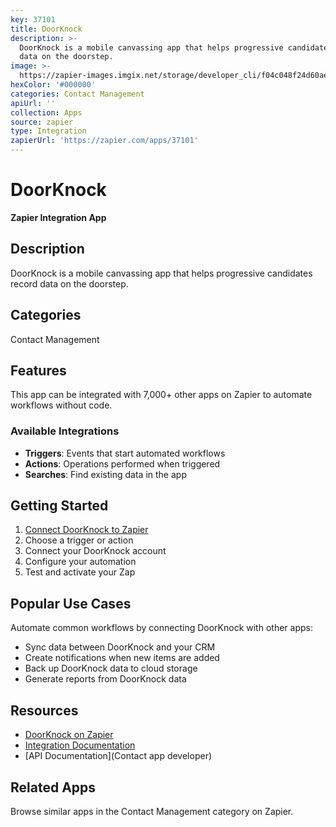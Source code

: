 ```yaml
---
key: 37101
title: DoorKnock
description: >-
  DoorKnock is a mobile canvassing app that helps progressive candidates record
  data on the doorstep.
image: >-
  https://zapier-images.imgix.net/storage/developer_cli/f04c048f24d60aeec9ae7491230b7538.png?auto=format%2Ccompress&ixlib=python-3.0.0&q=50
hexColor: '#000000'
categories: Contact Management
apiUrl: ''
collection: Apps
source: zapier
type: Integration
zapierUrl: 'https://zapier.com/apps/37101'
---
```

# DoorKnock

**Zapier Integration App**

## Description

DoorKnock is a mobile canvassing app that helps progressive candidates record data on the doorstep.

## Categories

Contact Management

## Features

This app can be integrated with 7,000+ other apps on Zapier to automate workflows without code.

### Available Integrations

- **Triggers**: Events that start automated workflows
- **Actions**: Operations performed when triggered
- **Searches**: Find existing data in the app

## Getting Started

1. [Connect DoorKnock to Zapier](https://zapier.com/apps/37101)
2. Choose a trigger or action
3. Connect your DoorKnock account
4. Configure your automation
5. Test and activate your Zap

## Popular Use Cases

Automate common workflows by connecting DoorKnock with other apps:

- Sync data between DoorKnock and your CRM
- Create notifications when new items are added
- Back up DoorKnock data to cloud storage
- Generate reports from DoorKnock data

## Resources

- [DoorKnock on Zapier](https://zapier.com/apps/37101)
- [Integration Documentation](https://zapier.com/apps/37101/integrations)
- [API Documentation](Contact app developer)

## Related Apps

Browse similar apps in the Contact Management category on Zapier.
